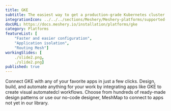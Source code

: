 ```yaml
---
title: GKE
subtitle: The easiest way to get a production-grade Kubernetes cluster up and running
integrationIcon: ../../../sections/Meshery/Meshery-platforms/supported-icons/gke.svg
docURL: https://docs.meshery.io/installation/platforms/gke
category: Platforms
featureList: [
    "Faster and easier configuration",
    "Application isolation",
    "Routing Mesh"]
workingSlides: [
    ./slide2.png,
    ./slide2.png]
published: true
---
```


<p>
    Connect GKE with any of your favorite apps in just a few
    clicks. Design, build, and automate anything for your work by
    integrating apps like GKE to create visual automatedcl
    workflows. Choose from hundreds of ready-made design patterns or use
    our no-code designer, MeshMap to connect to apps not yet in our
    library.
</p>
